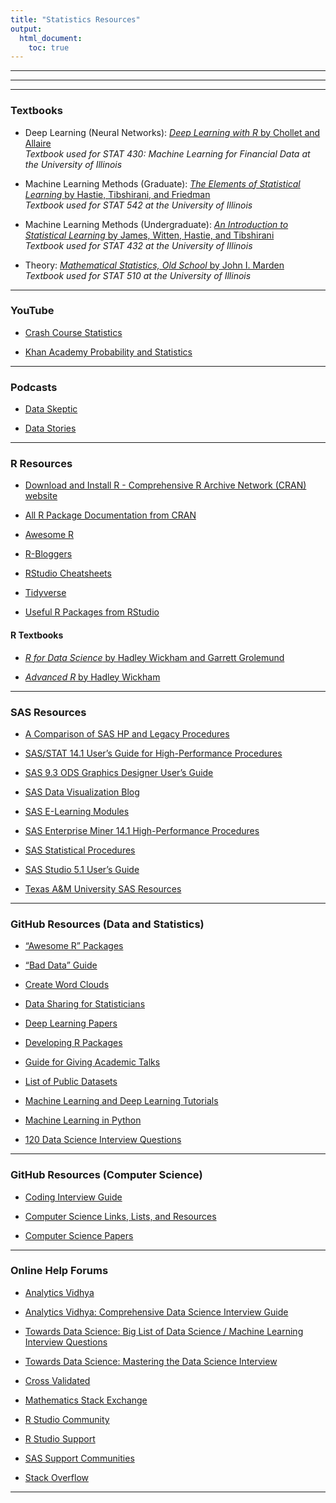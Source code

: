 ```yaml
---
title: "Statistics Resources"
output: 
  html_document: 
    toc: true
---
```

***
***
***

### Textbooks  
* Deep Learning (Neural Networks): [*Deep Learning with R* by Chollet and Allaire](https://www.amazon.com/Deep-Learning-R-Francois-Chollet/dp/161729554X){target="_blank"}   
*Textbook used for STAT 430: Machine Learning for Financial Data at the University of Illinois*
  
* Machine Learning Methods (Graduate): [*The Elements of Statistical Learning* by Hastie, Tibshirani, and Friedman](hhttps://www.amazon.com/Elements-Statistical-Learning-Prediction-Statistics/dp/0387848576){target="_blank"}  
*Textbook used for STAT 542 at the University of Illinois*
  
* Machine Learning Methods (Undergraduate): [*An Introduction to Statistical Learning* by James, Witten, Hastie, and Tibshirani](https://www.amazon.com/Introduction-Statistical-Learning-Applications-Statistics/dp/1461471370){target="_blank"}  
*Textbook used for STAT 432 at the University of Illinois*
  
* Theory: [*Mathematical Statistics, Old School* by John I. Marden](https://www.amazon.com/Mathematical-Statistics-John-I-Marden/dp/1542439604){target="_blank"}   
*Textbook used for STAT 510 at the University of Illinois*
  
  
***
  
### YouTube

* [Crash Course Statistics](https://www.youtube.com/playlist?list=PL8dPuuaLjXtNM_Y-bUAhblSAdWRnmBUcr){target="_blank"}

* [Khan Academy Probability and Statistics](https://www.youtube.com/channel/UCRXuOXLW3LcQLWvxbZiIZ0w/featured){target="_blank"}
  
***
  
### Podcasts  

* [Data Skeptic](https://dataskeptic.com/){target="_blank"}

* [Data Stories](http://datastori.es/){target="_blank"}
  
***
  
### R Resources

* [Download and Install R - Comprehensive R Archive Network (CRAN) website](https://cran.r-project.org/){target="_blank"}
  
* [All R Package Documentation from CRAN](https://cran.r-project.org/web/packages/available_packages_by_name.html){target="_blank"}
  
* [Awesome R](https://awesome-r.com/){target="_blank"}  
  
* [R-Bloggers](https://www.r-bloggers.com/){target="_blank"}
  
* [RStudio Cheatsheets](https://www.rstudio.com/resources/cheatsheets/){target="_blank"}
  
* [Tidyverse](https://www.tidyverse.org/){target="_blank"}  
  
* [Useful R Packages from RStudio](https://support.rstudio.com/hc/en-us/articles/201057987-Quick-list-of-useful-R-packages){target="_blank"}
  
#### R Textbooks  
  
* [*R for Data Science* by Hadley Wickham and Garrett Grolemund](https://r4ds.had.co.nz/){target="_blank"}

* [*Advanced R* by Hadley Wickham](https://adv-r.hadley.nz/){target="_blank"}
  
  
***  
  
### SAS Resources
* [A Comparison of SAS HP and Legacy Procedures](https://support.sas.com/resources/papers/proceedings16/11670-2016.pdf){target="_blank"} 
  
* [SAS/STAT 14.1 User's Guide for High-Performance Procedures](https://support.sas.com/documentation/cdl/en/stathpug/68163/PDF/default/stathpug.pdf){target="_blank"}
  
* [SAS 9.3 ODS Graphics Designer User's Guide](https://support.sas.com/documentation/cdl/en/grstatdesignug/63226/PDF/default/grstatdesignug.pdf){target="_blank"}
  
* [SAS Data Visualization Blog](https://blogs.sas.com/content/topic/data-visualization/){target="_blank"}
  
* [SAS E-Learning Modules](https://support.sas.com/edu/elearning.html?ctry=us&productType=library){target="_blank"}  
  
* [SAS Enterprise Miner 14.1 High-Performance Procedures](https://support.sas.com/documentation/onlinedoc/miner/em14/emhpprcref.pdf){target="_blank"}
  
* [SAS Statistical Procedures](http://support.sas.com/documentation/cdl/en/proc/61895/HTML/default/viewer.htm#a000146900.htm){target="_blank"}
  
* [SAS Studio 5.1 User's Guide](http://documentation.sas.com/api/docsets/webeditorug/5.1/content/webeditorug.pdf?locale=en){target="_blank"}
   
* [Texas A&M University SAS Resources](http://dist.stat.tamu.edu/flash/SAS/){target="_blank"}
  
***
  
### GitHub Resources (Data and Statistics)
* ["Awesome R" Packages](https://github.com/qinwf/awesome-R){target="_blank"}
  
* ["Bad Data" Guide](https://github.com/Quartz/bad-data-guide){target="_blank"}
  
* [Create Word Clouds](https://github.com/Lchiffon/wordcloud2){target="_blank"}
  
* [Data Sharing for Statisticians](https://github.com/jtleek/datasharing){target="_blank"}
  
* [Deep Learning Papers](https://github.com/terryum/awesome-deep-learning-papers){target="_blank"}
  
* [Developing R Packages](https://github.com/jtleek/rpackages){target="_blank"}
   
* [Guide for Giving Academic  Talks](https://github.com/jtleek/talkguide){target="_blank"}
  
* [List of Public Datasets](https://github.com/awesomedata/awesome-public-datasets){target="_blank"} 
   
* [Machine Learning and Deep Learning Tutorials](https://github.com/ujjwalkarn/Machine-Learning-Tutorials){target="_blank"}
  
* [Machine Learning in Python](https://github.com/rasbt/python-machine-learning-book-2nd-edition){target="_blank"}

* [120 Data Science Interview Questions](https://github.com/kojino/120-Data-Science-Interview-Questions)
  
***  
  
### GitHub Resources (Computer Science) 
* [Coding Interview Guide](https://github.com/jwasham/coding-interview-university){target="_blank"}
  
* [Computer Science Links, Lists, and  Resources](https://github.com/sindresorhus/awesome){target="_blank"}
  
* [Computer Science Papers](https://github.com/papers-we-love/papers-we-love){target="_blank"}
  
***  
  
### Online Help Forums
* [Analytics Vidhya](https://discuss.analyticsvidhya.com/?utm_source=blog-navbar&utm_medium=web){target="_blank"}

* [Analytics Vidhya: Comprehensive Data Science Interview Guide](https://www.analyticsvidhya.com/blog/2018/06/comprehensive-data-science-machine-learning-interview-guide/)

* [Towards Data Science: Big List of Data Science / Machine Learning Interview Questions](https://towardsdatascience.com/the-big-list-of-ds-ml-interview-resources-2db4f651bd63)

* [Towards Data Science: Mastering the Data Science Interview](https://towardsdatascience.com/mastering-the-data-science-interview-15f9c0a558a7)

* [Cross Validated](https://stats.stackexchange.com/){target="_blank"}
  
* [Mathematics Stack Exchange](https://math.stackexchange.com/){target="_blank"}
  
* [R Studio Community](https://community.rstudio.com/){target="_blank"}
  
* [R Studio Support](https://support.rstudio.com/hc/en-us){target="_blank"}
  
* [SAS Support Communities](https://communities.sas.com/){target="_blank"}
  
* [Stack Overflow](https://stackoverflow.com/){target="_blank"}
  
***


